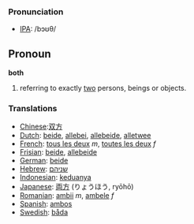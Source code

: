 === Pronunciation ===
*[[w:IPA|IPA]]: /bɔʊθ/

==Pronoun==
'''both'''

#referring to exactly [[two]] persons, beings or objects.

===Translations===
*[[Chinese]]:[[双方]]
*[[Dutch]]: [[beide]], [[allebei]], [[allebeide]], [[alletwee]]
*[[French]]: [[tous les deux]] ''m'', [[toutes les deux]] ''f''
*[[Frisian]]: [[beide]], [[allebeide]]
*[[German]]: [[beide]]
*[[Hebrew]]: [[שניהם]]
*[[Indonesian]]: [[dua|keduanya]]
*[[Japanese]]: [[両方]] (りょうほう, ryōhō)
*[[Romanian]]: [[ambii]] ''m'', [[ambele]] ''f''
*[[Spanish]]: [[ambos]]
*[[Swedish]]: [[båda]]